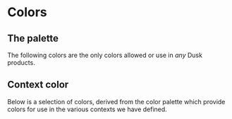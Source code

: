 

<Meta title="Documentation/Colors" />

# Colors

## The palette

The following colors are the only colors allowed or use in *any* Dusk products.

<ColorPalette>
  <ColorItem title="Violet" subtitle="$violet" colors={[colors.violet]} />
  <ColorItem title="Indigo" subtitle="$indigo" colors={[colors.indigo]} />
  <ColorItem title="Purple" subtitle="$purple" colors={[colors.purple]} />
  <ColorItem title="Red" subtitle="$red" colors={[colors.red]} />
  <ColorItem title="Pink" subtitle="$pink" colors={[colors.pink]} />
  <ColorItem title="Orange" subtitle="$orange" colors={[colors.orange]} />
  <ColorItem title="Yellow" subtitle="$yellow" colors={[colors.yellow]} />
  <ColorItem title="Green" subtitle="$green" colors={[colors.green]} />
  <ColorItem title="Teal" subtitle="$teal" colors={[colors.teal]} />
  <ColorItem title="Cyan" subtitle="$cyan" colors={[colors.cyan]} />
  <ColorItem title="White" subtitle="$white" colors={[colors.white]} />
  <ColorItem
    title="Greyscale"
    subtitle="$grey100 to $grey900"
    colors={[
      colors.gray100,
      colors.gray200,
      colors.gray300,
      colors.gray400,
      colors.gray500,
      colors.gray600,
      colors.gray700,
      colors.gray800,
      colors.gray900
    ]}
  />
  <ColorItem title="Black" subtitle="$black" colors={[colors.black]} />
</ColorPalette>

## Context color

Below is a selection of colors, derived from the color palette which provide colors for
use in the various contexts we have defined.

<ColorPalette>
  <ColorItem title="Primary" subtitle="$primary" colors={[colors.primary]} />
  <ColorItem title="Secondary" subtitle="$secondary" colors={[colors.secondary]} />
  <ColorItem title="Info" subtitle="$info" colors={[colors.info]} />
  <ColorItem title="Success" subtitle="$success" colors={[colors.success]} />
  <ColorItem title="Warning" subtitle="$warning" colors={[colors.warning]} />
  <ColorItem title="Danger" subtitle="$danger" colors={[colors.danger]} />
  <ColorItem title="Light" subtitle="$light" colors={[colors.light]} />
  <ColorItem title="Dark" subtitle="$dark" colors={[colors.dark]} />
</ColorPalette>

